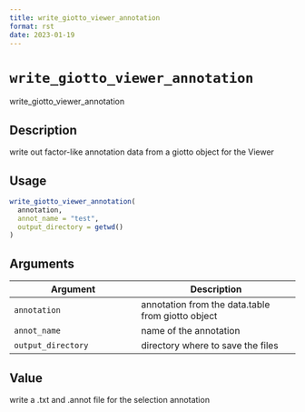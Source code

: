 ```yaml
--- 
title: write_giotto_viewer_annotation 
format: rst 
date: 2023-01-19 
--- 
```

# `write_giotto_viewer_annotation`

write_giotto_viewer_annotation


## Description

write out factor-like annotation data from a giotto object for the Viewer


## Usage

```r
write_giotto_viewer_annotation(
  annotation,
  annot_name = "test",
  output_directory = getwd()
)
```


## Arguments

Argument      |Description
------------- |----------------
`annotation`     |     annotation from the data.table from giotto object
`annot_name`     |     name of the annotation
`output_directory`     |     directory where to save the files


## Value

write a .txt and .annot file for the selection annotation


